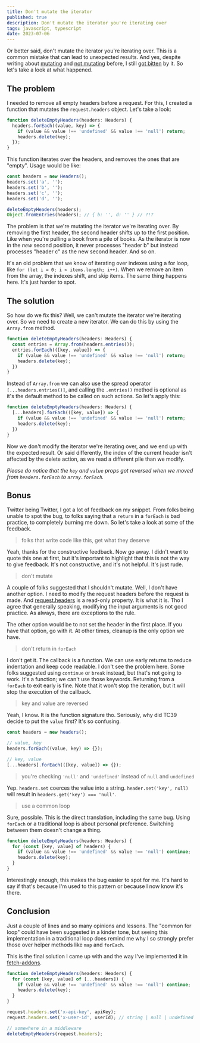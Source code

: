```yaml
---
title: Don't mutate the iterator
published: true
description: Don't mutate the iterator you're iterating over
tags: javascript, typescript
date: 2023-07-06
---
```


Or better said, don't mutate the iterator you're iterating over. This is a common mistake that can lead to unexpected results. And yes, despite writing about [mutating] and [not mutating] before, I still [got bitten][twitter thread] by it. So let's take a look at what happened.

## The problem

I needed to remove all empty headers before a request. For this, I created a function that mutates the `request.headers` object. Let's take a look:

```ts
function deleteEmptyHeaders(headers: Headers) {
  headers.forEach((value, key) => {
    if (value && value !== 'undefined' && value !== 'null') return;
    headers.delete(key);
  });
}
```

This function iterates over the headers, and removes the ones that are "empty". Usage would be like:

```js
const headers = new Headers();
headers.set('a', '');
headers.set('b', '');
headers.set('c', '');
headers.set('d', '');

deleteEmptyHeaders(headers);
Object.fromEntries(headers); // { b: '', d: '' } // ?!?
```

The problem is that we're mutating the iterator we're iterating over. By removing the first header, the second header shifts up to the first position. Like when you're pulling a book from a pile of books. As the iterator is now in the _new_ second position, it never processes "header b" but instead processes "header c" as the new second header. And so on.

It's an old problem that we know of iterating over indexes using a for loop, like `for (let i = 0; i < items.length; i++)`. When we remove an item from the array, the indexes shift, and skip items. The same thing happens here. It's just harder to spot.

## The solution

So how do we fix this? Well, we can't mutate the iterator we're iterating over. So we need to create a new iterator. We can do this by using the `Array.from` method.

```ts
function deleteEmptyHeaders(headers: Headers) {
  const entries = Array.from(headers.entries());
  entries.forEach(([key, value]) => {
    if (value && value !== 'undefined' && value !== 'null') return;
    headers.delete(key);
  })
}
```

Instead of `Array.from` we can also use the spread operator `[...headers.entries()]`, and calling the `.entries()` method is optional as it's the default method to be called on such actions. So let's apply this:

```ts
function deleteEmptyHeaders(headers: Headers) {
  [...headers].forEach(([key, value]) => {
    if (value && value !== 'undefined' && value !== 'null') return;
    headers.delete(key);
  })
}
```

Now we don't modify the iterator we're iterating over, and we end up with the expected result. Or said differently, the index of the current header isn't affected by the delete action, as we read a different pile than we modify.

_Please do notice that the `key` and `value` props got reversed when we moved from `headers.forEach` to `array.forEach`._

## Bonus

Twitter being Twitter, I got a lot of feedback on my snippet. From folks being unable to spot the bug, to folks saying that a `return` in a `forEach` is bad practice, to completely burning me down. So let's take a look at some of the feedback.

> folks that write code like this, get what they deserve

Yeah, thanks for the constructive feedback. Now go away. I didn't want to quote this one at first, but it's important to highlight that this is not the way to give feedback. It's not constructive, and it's not helpful. It's just rude.

> don't mutate

A couple of folks suggested that I shouldn't mutate. Well, I don't have another option. I need to modify the request headers before the request is made. And [request.headers] is a read-only property. It is what it is. Tho I agree that generally speaking, modifying the input arguments is not good practice. As always, there are exceptions to the rule.

The other option would be to not set the header in the first place. If you have that option, go with it. At other times, cleanup is the only option we have.

> don't return in `forEach`

I don't get it. The callback is a function. We can use early returns to reduce indentation and keep code readable. I don't see the problem here. Some folks suggested using `continue` or `break` instead, but that's not going to work. It's a function; we can't use those keywords. Returning from a `forEach` to exit early is fine. Note that it won't stop the iteration, but it will stop the execution of the callback.

> key and value are reversed

Yeah, I know. It is the function signature tho. Seriously, why did TC39 decide to put the `value` first? It's so confusing.

```ts
const headers = new headers();

// value, key
headers.forEach((value, key) => {});

// key, value
[...headers].forEach(([key, value]) => {});
```

> you're checking `'null'` and `'undefined'` instead of `null` and `undefined`

Yep. `headers.set` coerces the value into a string. `header.set('key', null)` will result in `headers.get('key') === 'null'`.

> use a common loop

Sure, possible. This is the direct translation, including the same bug. Using `forEach` or a traditional loop is about personal preference. Switching between them doesn't change a thing.

```ts
function deleteEmptyHeaders(headers: Headers) {
  for (const [key, value] of headers) {
    if (value && value !== 'undefined' && value !== 'null') continue;
    headers.delete(key);
  }
}
```

Interestingly enough, this makes the bug easier to spot for me. It's hard to say if that's because I'm used to this pattern or because I now know it's there.

## Conclusion

Just a couple of lines and so many opinions and lessons. The "common for loop" could have been suggested in a kinder tone, but seeing this implementation in a traditional loop does remind me why I so strongly prefer those over helper methods like `map` and `forEach`.

This is the final solution I came up with and the way I've implemented it in [fetch-addons].

```ts
function deleteEmptyHeaders(headers: Headers) {
  for (const [key, value] of [...headers]) {
    if (value && value !== 'undefined' && value !== 'null') continue;
    headers.delete(key);
  }
}

request.headers.set('x-api-key', apiKey);
request.headers.set('x-user-id', userId); // string | null | undefined

// somewhere in a middleware
deleteEmptyHeaders(request.headers);
```

[not mutating]: https://meijer.ws/articles/stop-mutating-in-map-reduce-and-foreach "Stop mutating in map, reduce and forEach"
[mutating]: https://meijer.ws/articles/dont-stop-mutating "Don't stop mutating"
[twitter thread]: https://twitter.com/meijer_s/status/1676506116736397312 "Link to Twitter"
[request.headers]: https://developer.mozilla.org/en-US/docs/Web/API/Request/headers "MDN: Request.headers"
[fetch-addons]: https://npmjs.com/fetch-addons "Fetch Addons"
